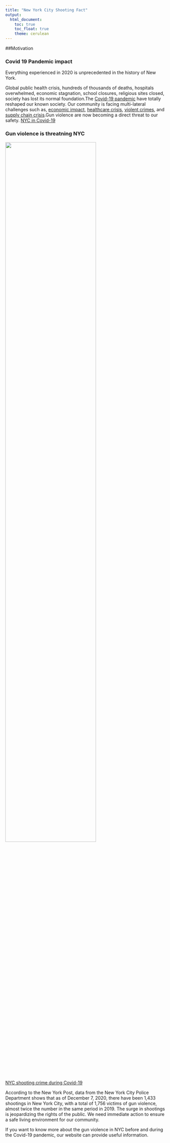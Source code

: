 ```yaml
---
title: "New York City Shooting Fact"
output: 
  html_document:
    toc: true
    toc_float: true
    theme: cerulean
---
```

##Motivation

### Covid 19 Pandemic impact

Everything experienced in 2020 is unprecedented in the history of New York.

Global public health crisis, hundreds of thousands of deaths, hospitals overwhelmed, economic stagnation, school closures, religious sites closed, society has lost its normal foundation.The [Covid-19 pandemic](https://www.hopkinsmedicine.org/health/conditions-and-diseases/coronavirus) have totally reshaped our known society. Our community is facing multi-lateral challenges such as, [economic impact](https://www.census.gov/library/stories/2021/03/initial-impact-covid-19-on-united-states-economy-more-widespread-than-on-mortality.html), [healthcare crisis](https://www.nytimes.com/2021/12/03/nyregion/covid-cases-surge-upstate-ny.html),
[violent crimes](https://gothamist.com/news/why-are-shootings-and-murders-rise-nyc), and [supply chain crisis](https://www.ey.com/en_sg/supply-chain/how-covid-19-impacted-supply-chains-and-what-comes-next).Gun violence are now becoming a direct threat to our safety.
[NYC in Covid-19](https://www.youtube.com/watch?v=rYTNO_WtNys)

### Gun violence is threatning NYC

<img src="photo/gun_violence.jpg" style="width:75%">

[NYC shooting crime during Covid-19](https://www.youtube.com/watch?v=vpBfrKGXQdY)

According to the New York Post, data from the New York City Police Department shows that as of December 7, 2020, there have been 1,433 shootings in New York City, with a total of 1,756 victims of gun violence, almost twice the number in the same period in 2019. The surge in shootings is jeopardizing the rights of the public. We need immediate action to ensure a safe living environment for our community.

If you want to know more about the gun violence in NYC before and during the Covid-19 pandemic, our website can provide useful information.



















